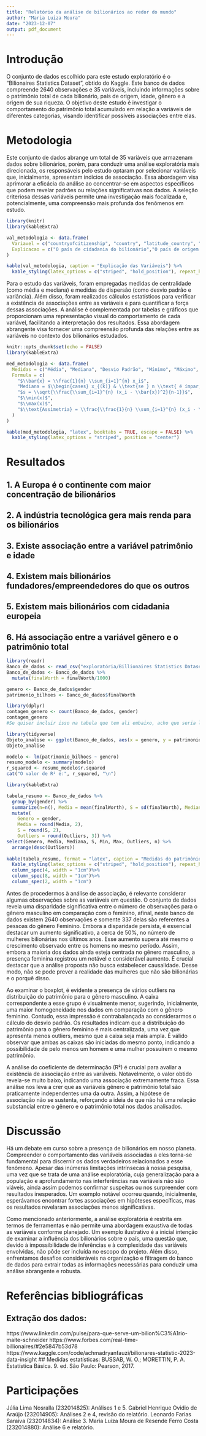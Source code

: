 ---
title: "Relatório da análise de bilionários ao redor do mundo"
author: "Maria Luiza Moura"
date: "2023-12-07"
output: pdf_document
---

# Introdução
\justify
 
  O conjunto de dados escolhido para este estudo exploratório é o "Bilionaires Statistics Dataset", obtido do Kaggle. Este banco de dados compreende 2640 observações e 35 variáveis, incluindo informações sobre o patrimônio total de cada bilionário, país de origem, idade, gênero e a origem de sua riqueza.
  O objetivo deste estudo é investigar o comportamento do patrimônio total acumulado em relação a variáveis de diferentes categorias, visando identificar possíveis associações entre elas.
  
# Metodologia
\justify
  Este conjunto de dados abrange um total de 35 variáveis que armazenam dados sobre bilionários, porém, para conduzir uma análise exploratória mais direcionada, os responsáveis pelo estudo optaram por selecionar variáveis que, inicialmente, apresentam indícios de associação. Essa abordagem visa aprimorar a eficácia da análise ao concentrar-se em aspectos específicos que podem revelar padrões ou relações significativas nos dados. A seleção criteriosa dessas variáveis permite uma investigação mais focalizada e, potencialmente, uma compreensão mais profunda dos fenômenos em estudo. 

```{r}
library(knitr)
library(kableExtra)

val_metodologia <- data.frame(
  Variavel = c("countryofcitizenship", "country", "latitude_country", "longitude_country", "industries", "source", "finalWorth", "age", "gender"),
  Explicacao = c("O país de cidadania do bilionário","O país de origem do bilionário", "Latitude geográfica do país do bilionário", "Longitude geográfica do país do bilionário","Setores de indústrias em que o bilionário está envolvido", "A fonte ou origem da riqueza do bilionário, como negócios próprios, herança, investimentos, etc", "A fortuna final do bilionário, indicando o valor total de sua riqueza em dólares", "A idade do bilionário", "Gênero do bilionário")
)

kable(val_metodologia, caption = "Explicação das Variáveis") %>%
  kable_styling(latex_options = c("striped", "hold_position"), repeat_header_text = TRUE)

```

  Para o estudo das variáveis, foram empregadas medidas de centralidade (como média e mediana) e medidas de dispersão (como desvio padrão e variância). Além disso, foram realizados cálculos estatísticos para verificar a existência de associações entre as variáveis e para quantificar a força dessas associações.
  A análise é complementada por tabelas e gráficos que proporcionam uma representação visual do comportamento de cada variável, facilitando a interpretação dos resultados. Essa abordagem abrangente visa fornecer uma compreensão profunda das relações entre as variáveis no contexto dos bilionários estudados.
  
```{r setup, include=FALSE}
knitr::opts_chunk$set(echo = FALSE)
library(kableExtra)

med_metodologia <- data.frame(
  Medidas = c("Média", "Mediana", "Desvio Padrão", "Mínimo", "Máximo", "Assimetria"),
  Formula = c(
    "$\\bar{x} = \\frac{1}{n} \\sum_{i=1}^{n} x_i$",
    "Mediana = $\\begin{cases} x_{(k)} & \\text{se } n \\text{ é ímpar,} \\\\ \\frac{1}{2} (x_{(k)} + x_{(k+1)}) & \\text{se } n \\text{ é par,} \\end{cases}$",
    "$s = \\sqrt{\\frac{\\sum_{i=1}^{n} (x_i - \\bar{x})^2}{n-1}}$",
    "$\\min(x)$",
    "$\\max(x)$",
    "$\\text{Assimetria} = \\frac{\\frac{1}{n} \\sum_{i=1}^{n} (x_i - \\bar{x})^3}{\\left(\\frac{1}{n} \\sum_{i=1}^{n} (x_i - \\bar{x})^2\\right)^{3/2}}$"
  )
)

kable(med_metodologia, "latex", booktabs = TRUE, escape = FALSE) %>%
  kable_styling(latex_options = "striped", position = "center")
``` 

# Resultados

## 1. A Europa é o continente com maior concentração de bilionários

## 2. A indústria tecnológica gera mais renda para os bilionários

## 3. Existe associação entre a variável patrimônio e idade

## 4. Existem mais bilionários fundadores/empreendedores do que os outros

## 5. Existem mais bilionários com cidadania europeia

## 6. Há associação entre a variável gênero e o patrimônio total
```{r, echo=FALSE}
library(readr)
Banco_de_dados <- read_csv("exploratória/Billionaires Statistics Dataset.csv")
Banco_de_dados <- Banco_de_dados %>%
  mutate(finalWorth = finalWorth/1000)

genero <- Banco_de_dados$gender
patrimonio_bilhoes <- Banco_de_dados$finalWorth
```

```{r, echo=FALSE}
library(dplyr)
contagem_genero <- count(Banco_de_dados, gender)
contagem_genero
#Se quiser incluir isso na tabela que tem ali embaixo, acho que seria legal. Entretanto sugeriram que eu mencionasse a quantidade e tirasse os valores daqui.
```

```{r, echo=FALSE}
library(tidyverse)
Objeto_analise <- ggplot(Banco_de_dados, aes(x = genero, y = patrimonio_bilhoes, color = gender)) + geom_boxplot() + scale_y_continuous(trans = "log10") + labs(title = " Boxplot: Gênero vs. patrimônio total em bilhões de dólares", x = "Gênero", y = "Patrimônios em bilhões")
Objeto_analise
```


```{r, echo=FALSE}
modelo <- lm(patrimonio_bilhoes ~ genero)
resumo_modelo <- summary(modelo)
r_squared <- resumo_modelo$r.squared
cat("O valor de R² é:", r_squared, "\n")
```


```{r, echo=FALSE}
library(kableExtra)

tabela_resumo <- Banco_de_dados %>%
  group_by(gender) %>%
  summarize(n=n(), Media = mean(finalWorth), S = sd(finalWorth), Mediana = median(finalWorth), Min = min(finalWorth), Max = max(finalWorth), Outliers = count_outliers(finalWorth/n)) %>%
  mutate(
    Genero = gender,
    Media = round(Media, 2),
    S = round(S, 2),
    Outliers = round(Outliers, 3)) %>%
select(Genero, Media, Mediana, S, Min, Max, Outliers, n) %>%
  arrange(desc(Outliers))
  
kable(tabela_resumo, format = "latex", caption = "Medidas do patrimônio total em Bilhões") %>%
  Kable_styling(latex_options = c("striped", "hold_position"), repeat_header_text = TRUE) %>%
  column_spec(4, width = "1cm")%>%
  column_spec(8, width = "1cm")%>%
  column_spec(2, width = "1cm")
```

  Antes de procedermos à análise de associação, é relevante considerar algumas observações sobre as variáveis em questão. O conjunto de dados revela uma disparidade significativa entre o número de observações para o gênero masculino em comparação com o feminino, afinal, neste banco de dados existem 2640 observações e somente 337 delas são referentes a pessoas do gênero Feminino. Embora a disparidade persista, é essencial destacar um aumento significativo, a cerca de 50%, no número de mulheres bilionárias nos últimos anos. Esse aumento supera até mesmo o crescimento observado entre os homens no mesmo período. Assim, embora a maioria dos dados ainda esteja centrada no gênero masculino, a presença feminina registrou um notável e considerável aumento. 
  É crucial destacar que a análise proposta não busca estabelecer causalidade. Desse modo, não se pode prever a realidade das mulheres que não são bilionárias e o porquê disso.

  Ao examinar o boxplot, é evidente a presença de vários outliers na distribuição do patrimônio para o gênero masculino. A caixa correspondente a esse grupo é visualmente menor, sugerindo, inicialmente, uma maior homogeneidade nos dados em comparação com o gênero feminino. Contudo, essa impressão é contrabalançada ao considerarmos o cálculo do desvio padrão. Os resultados indicam que a distribuição do patrimônio para o gênero feminino é mais centralizada, uma vez que apresenta menos outliers, mesmo que a caixa seja mais ampla. É válido observar que ambas as caixas são iniciadas do mesmo ponto, indicando a possibilidade de pelo menos um homem e uma mulher possuírem o mesmo patrimônio.  

  A análise do coeficiente de determinação (R²) é crucial para avaliar a existência de associação entre as variáveis. Notavelmente, o valor obtido revela-se muito baixo, indicando uma associação extremamente fraca. Essa análise nos leva a crer que as variáveis gênero e patrimônio total são praticamente independentes uma da outra. Assim, a hipótese de associação não se sustenta, reforçando a ideia de que não há uma relação substancial entre o gênero e o patrimônio total nos dados analisados. 
  

# Discussão
Há um debate em curso sobre a presença de bilionários em nosso planeta. Compreender o comportamento das variáveis associadas a eles torna-se fundamental para discernir os dados verdadeiros relacionados a esse fenômeno. Apesar das inúmeras limitações intrínsecas à nossa pesquisa, uma vez que se trata de uma análise exploratória, cuja generalização para a população e aprofundamento nas interferências nas variáveis não são viáveis, ainda assim podemos confirmar suspeitas ou nos surpreender com resultados inesperados. Um exemplo notável ocorreu quando, inicialmente, esperávamos encontrar fortes associações em hipóteses específicas, mas os resultados revelaram associações menos significativas.

Como mencionado anteriormente, a análise exploratória é restrita em termos de ferramentas e não permite uma abordagem exaustiva de todas as variáveis conforme planejado. Um exemplo ilustrativo é a inicial intenção de examinar a influência dos bilionários sobre o país, uma questão que, devido à impossibilidade de inferências e à complexidade das variáveis envolvidas, não pôde ser incluída no escopo do projeto. Além disso, enfrentamos desafios consideráveis na organização e filtragem do banco de dados para extrair todas as informações necessárias para conduzir uma análise abrangente e robusta.

# Referências bibliográficas
## Extração dos dados:
https://www.linkedin.com/pulse/para-que-serve-um-bilion%C3%A1rio-maite-schneider
https://www.forbes.com/real-time-billionaires/#2e5847b53d78
https://www.kaggle.com/code/achmadryanfauzi/bilionares-statistic-2023-data-insight
## Medidas estatísticas:
BUSSAB, W. O.; MORETTIN, P. A. Estatística Básica. 9. ed. São Paulo: Pearson, 2017.

# Participações
Júlia Lima Nosralla (232014825): Análises 1 e 5.
Gabriel Henrique Ovidio de Araújo (232014905): Análises 2 e 4, revisão do relatório.
Leonardo Farias Saraiva (232014834): Análise 3.
Maria Luiza Moura de Resende Ferro Costa (232014880): Análise 6 e relatório.
